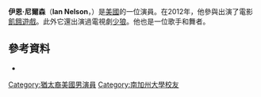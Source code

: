 {{Infobox person
| name = Ian Nelson
| image = 
| alt = Ian Nelson
| caption = 
| birth_name = Ian Michael Nelson
| birth_date = {{birth-date and age|April 10, 1995}}
| birth_place =
| occupation = 演員，歌手，舞者
| years_active = 2011–現在
| agent = William Morris Endeavor
| awards = 
}}
'''伊恩·尼爾森'''（'''Ian Nelson'''，{{bd|1995年|4月10日}}）是[[美國|美國]]的一位演員。在2012年，他參與出演了電影[[飢餓遊戲|飢餓遊戲]]。此外它還出演過電視劇[[少狼|少狼]]。他也是一位歌手和舞者。
==參考資料==
*{{IMDb name|4122775}}
[[Category:猶太裔美國男演員|Category:猶太裔美國男演員]]
[[Category:南加州大學校友|Category:南加州大學校友]]